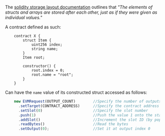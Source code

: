 The [solidity storage layout documentation](https://docs.soliditylang.org/en/latest/internals/layout_in_storage.html) outlines that *"The elements of structs and arrays are stored after each other, just as if they were given as individual values."*

A contract defined as such:

```solidity filename="Example.sol"
    contract X {
        struct Item {
            uint256 index;
            string name;
        }
        Item root;   
            
        constructor() {
            root.index = 0;
            root.name = "root";
        }
    }
```

Can have the `name` value of its constructed struct accessed as follows:

```js filename="example.js"
    new EVMRequest(OUTPUT_COUNT)        //Specify the number of outputs
      .setTarget(CONTRACT_ADDRESS)      //Specify the contract address
      .setSlot(0)                       //Specify the slot number
      .push(1)                          //Push the value 1 onto the stack
      .addSlot()                        //Increment the slot ID (by popping 1 from the stack)
      .readBytes()                      //Read the bytes
      .setOutput(0);                    //Set it at output index 0
```